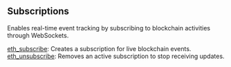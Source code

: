 

## Subscriptions

Enables real-time event tracking by subscribing to blockchain activities through WebSockets.

[eth_subscribe](/soneium-api/subscriptions/eth_subscribe): Creates a subscription for live blockchain events. \
[eth_unsubscribe](/soneium-api/subscriptions/eth_unsubscribe): Removes an active subscription to stop receiving updates.


<Space h={16} />
<GetStarted />
